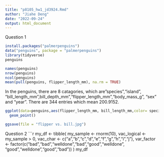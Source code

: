 ```yaml
---
title: "p8105_hw1_jd3924.Rmd"
author: "Jiahe Deng"
date: "2022-09-24"
output: html_document
---
```

Question 1
```r
install.packages("palmerpenguins")
data("penguins", package = "palmerpenguins")
library(tidyverse)
penguins
```
```r
names(penguins)
nrow(penguins)
ncol(penguins)
mean(pull(penguins, flipper_length_mm), na.rm = TRUE)
```
In the penguins, there are 8 catagories, which are"species","island", "bill_length_mm",bill_depth_mm","flipper_length_mm","body_mass_g", "sex" and "year". There are 344 entries which mean 200.9152. 
```r
ggplot(data=penguins,aes(flipper_length_mm, bill_length_mm,color= species)) +
  geom_point()
```
```r
ggsave(file = "flipper vs. bill.jpg")
```

Question 2
```r
my_df <- 
  tibble(
    my_sample <- rnorm(10),
    vac_logical <- my_sample > 0,
    vac_char <- c("a","b","c","d","e","f","g","h","i","j"),
    var_factor <- factor(c("bad","bad","welldone","bad","good","welldone",
                           "good","welldone","good","bad"))
)
my_df
